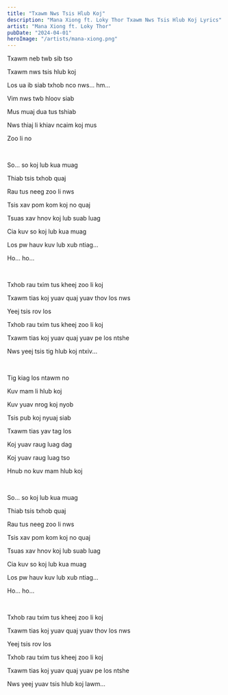 ```yaml
---
title: "Txawm Nws Tsis Hlub Koj"
description: "Mana Xiong ft. Loky Thor Txawm Nws Tsis Hlub Koj Lyrics"
artist: "Mana Xiong ft. Loky Thor"
pubDate: "2024-04-01"
heroImage: "/artists/mana-xiong.png"
---
```


Txawm neb twb sib tso

Txawm nws tsis hlub koj

Los ua ib siab txhob nco nws... hm...

Vim nws twb hloov siab

Mus muaj dua tus tshiab

Nws thiaj li khiav ncaim koj mus

Zoo li no

<br />

So... so koj lub kua muag

Thiab tsis txhob quaj 

Rau tus neeg zoo li nws

Tsis xav pom kom koj no quaj

Tsuas xav hnov koj lub suab luag

Cia kuv so koj lub kua muag

Los pw hauv kuv lub xub ntiag...

Ho... ho...


<br />

Txhob rau txim tus kheej zoo li koj

Txawm tias koj yuav quaj yuav thov los nws

Yeej tsis rov los

Txhob rau txim tus kheej zoo li koj

Txawm tias koj yuav quaj yuav pe los ntshe

Nws yeej tsis tig hlub koj ntxiv...

<br />

Tig kiag los ntawm no

Kuv mam li hlub koj

Kuv yuav nrog koj nyob

Tsis pub koj nyuaj siab

Txawm tias yav tag los

Koj yuav raug luag dag

Koj yuav raug luag tso

Hnub no kuv mam hlub koj

<br />

So... so koj lub kua muag

Thiab tsis txhob quaj 

Rau tus neeg zoo li nws

Tsis xav pom kom koj no quaj

Tsuas xav hnov koj lub suab luag

Cia kuv so koj lub kua muag

Los pw hauv kuv lub xub ntiag...

Ho... ho...

<br />

Txhob rau txim tus kheej zoo li koj

Txawm tias koj yuav quaj yuav thov los nws

Yeej tsis rov los

Txhob rau txim tus kheej zoo li koj

Txawm tias koj yuav quaj yuav pe los ntshe

Nws yeej yuav tsis hlub koj lawm...